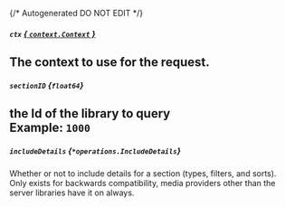 {/* Autogenerated DO NOT EDIT  */}

##### `ctx` [*{ `context.Context` }*](https://pkg.go.dev/context#Context)
The context to use for the request.
---
##### `sectionID` *{`float64`}*
the Id of the library to query
<br/>
**Example:** `1000`
---
##### `includeDetails` *{`*operations.IncludeDetails`}*
Whether or not to include details for a section (types, filters, and sorts). 
Only exists for backwards compatibility, media providers other than the server libraries have it on always.


<Collapsible openLabel={Labels.showProperties} closeLabel={Labels.hideProperties}>
  <IncludeDetails />
</Collapsible>


